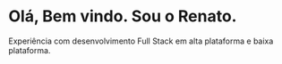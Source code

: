 # Olá, Bem vindo. Sou o Renato.

Experiência com desenvolvimento Full Stack em alta plataforma e baixa plataforma.
